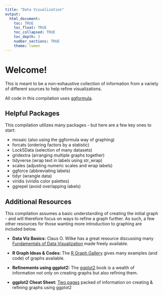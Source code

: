 ```yaml
---
title: "Data Visualization"
output: 
  html_document:
    toc: TRUE
    toc_float: TRUE
    toc_collapsed: TRUE
    toc_depth: 3
    number_sections: TRUE
    theme: lumen
---
```


# Welcome!

This is meant to be a non-exhaustive collection of information from a variety of different sources to help refine visualizations.

All code in this compilation uses [ggformula](https://www.mosaic-web.org/ggformula/reference/index.html).

## Helpful Packages

This compilation utilizes many packages - but here are a few key ones to start:

-   mosaic (also using the ggformula way of graphing)
-   forcats (ordering factors by a statistic)
-   Lock5Data (selection of many datasets)
-   gridextra (arranging multiple graphs together)
-   tidyverse (wrap text in labels using str_wrap)
-   scales (adjusting numeric scales and wrap labels)
-   ggforce (abbreviating labels)
-   tidyr (wrangle data)
-   viridis (viridis color palettes)
-   ggrepel (avoid overlapping labels)

## Additional Resources

This compilation assumes a basic understanding of creating the initial graph - and will therefore focus on ways to refine a graph further. As such, a few other resources for those wanting more introduction to graphing are included below.

-   **Data Viz Basics:** Claus O. Wilke has a great resource discussing many [Fundamentals of Data Visualization](https://clauswilke.com/dataviz/) made freely available.

-   **R Graph Ideas & Codes:** The [R Graph Gallery](https://r-graph-gallery.com/index.html) gives many examples (and code) of graphs available.

-   **Refinements using ggplot2:** The [ggplot2](https://ggplot2-book.org/mastery.html) book is a wealth of information not only on creating graphs but also refining them.

-   **ggplot2 Cheat Sheet:** [Two pages](https://rstudio.github.io/cheatsheets/data-visualization.pdf) packed of information on creating & refining graphs using ggplot2
